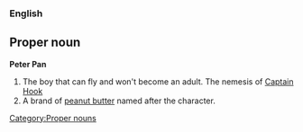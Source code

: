 ===English===

==Proper noun==

'''Peter Pan'''

#The boy that can fly and won't become an adult. The nemesis of [[Captain Hook]]
#A brand of [[peanut butter]] named after the character.

[[Category:Proper nouns]]